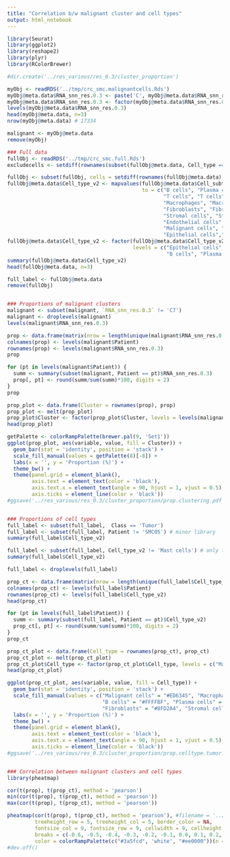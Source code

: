 ```yaml
---
title: "Correlation b/w malignant cluster and cell types"
output: html_notebook
---
```


```r
library(Seurat)
library(ggplot2)
library(reshape2)
library(plyr)
library(RColorBrewer)

#dir.create('../res_various/res_0.3/cluster_proportion')

myObj <- readRDS('../tmp/crc_smc.malignantcells.Rds')
myObj@meta.data$RNA_snn_res.0.3 <- paste('C', myObj@meta.data$RNA_snn_res.0.3, sep = '')
myObj@meta.data$RNA_snn_res.0.3 <- factor(myObj@meta.data$RNA_snn_res.0.3, levels = paste('C', c(0:7), sep = ''))
levels(myObj@meta.data$RNA_snn_res.0.3)
head(myObj@meta.data, n=3)
nrow(myObj@meta.data) # 17334

malignant <- myObj@meta.data
remove(myObj)

### Full data
fullObj <- readRDS('../tmp/crc_smc.full.Rds')
excludecells <- setdiff(rownames(subset(fullObj@meta.data, Cell_type == 'Malignant cells')), rownames(malignant)); length(excludecells) # 135

fullObj <- subset(fullObj, cells = setdiff(rownames(fullObj@meta.data), excludecells))
fullObj@meta.data$Cell_type_v2 <- mapvalues(fullObj@meta.data$Cell_subtype, from = levels(fullObj@meta.data$Cell_subtype),
                                            to = c("B cells", "Plasma cells", "Plasma cells", 
                                                   "T cells", "T cells", "T cells", "T cells", "T cells", "T cells", "T cells", 
                                                   "Macrophages", "Macrophages", "Macrophages", "cDC", "Mast cells", 
                                                   "Fibroblasts", "Fibroblasts", "Fibroblasts", "Fibroblasts", 
                                                   "Stromal cells", "Stromal cells", 
                                                   "Endothelial cells", "Stromal cells", "Endothelial cells", "Endothelial cells", "Endothelial cells", 
                                                   "Malignant cells", "Malignant cells", "Malignant cells", "Malignant cells", 
                                                   "Epithelial cells","Epithelial cells", "Epithelial cells", "Epithelial cells", "Epithelial cells"))
fullObj@meta.data$Cell_type_v2 <- factor(fullObj@meta.data$Cell_type_v2, 
                                         levels = c("Epithelial cells", "Malignant cells", "Macrophages", "cDC", "Mast cells", 
                                                    "B cells", "Plasma cells", "T cells", "Fibroblasts", "Stromal cells", "Endothelial cells"))
summary(fullObj@meta.data$Cell_type_v2)
head(fullObj@meta.data, n=3)

full_label <- fullObj@meta.data
remove(fullObj)


### Proportions of malignant clusters
malignant <- subset(malignant, `RNA_snn_res.0.3` != 'C7')
malignant <- droplevels(malignant)
levels(malignant$RNA_snn_res.0.3)

prop <- data.frame(matrix(nrow = length(unique(malignant$RNA_snn_res.0.3)), ncol = length(unique(malignant$Patient))))
colnames(prop) <- levels(malignant$Patient)
rownames(prop) <- levels(malignant$RNA_snn_res.0.3)
prop

for (pt in levels(malignant$Patient)) {
  summ <- summary(subset(malignant, Patient == pt)$RNA_snn_res.0.3)
  prop[, pt] <- round(summ/sum(summ)*100, digits = 2)
}
prop

prop_plot <- data.frame(Cluster = rownames(prop), prop)
prop_plot <- melt(prop_plot)
prop_plot$Cluster <- factor(prop_plot$Cluster, levels = levels(malignant$RNA_snn_res.0.3))
head(prop_plot)

getPalette <- colorRampPalette(brewer.pal(9, 'Set1'))
ggplot(prop_plot, aes(variable, value, fill = Cluster)) +
  geom_bar(stat = 'identity', position = 'stack') +
  scale_fill_manual(values = getPalette(8)[-8]) +
  labs(x = '', y = 'Proportion (%)') +
  theme_bw() +
  theme(panel.grid = element_blank(),
        axis.text = element_text(color = 'black'),
        axis.text.x = element_text(angle = 90, hjust = 1, vjust = 0.5),
        axis.ticks = element_line(color = 'black'))
#ggsave('../res_various/res_0.3/cluster_proportion/prop.clustering.pdf', unit = 'cm', width = 12, height = 8)


### Proportions of cell types
full_label <- subset(full_label,  Class == 'Tumor')
full_label <- subset(full_label, Patient != 'SMC05') # minor library
summary(full_label$Cell_type_v2)

full_label <- subset(full_label, Cell_type_v2 != 'Mast cells') # only three cells in tumor samples
summary(full_label$Cell_type_v2)

full_label <- droplevels(full_label)

prop_ct <- data.frame(matrix(nrow = length(unique(full_label$Cell_type_v2)), ncol = length(unique(full_label$Patient))))
colnames(prop_ct) <- levels(full_label$Patient)
rownames(prop_ct) <- levels(full_label$Cell_type_v2)
head(prop_ct)

for (pt in levels(full_label$Patient)) {
  summ <- summary(subset(full_label, Patient == pt)$Cell_type_v2)
  prop_ct[, pt] <- round(summ/sum(summ)*100, digits = 2)
}
prop_ct

prop_ct_plot <- data.frame(Cell_type = rownames(prop_ct), prop_ct)
prop_ct_plot <- melt(prop_ct_plot)
prop_ct_plot$Cell_type <- factor(prop_ct_plot$Cell_type, levels = c("Malignant cells", "Macrophages", "cDC", "B cells", "Plasma cells", "T cells", "Fibroblasts", "Stromal cells", "Endothelial cells"))
head(prop_ct_plot)

ggplot(prop_ct_plot, aes(variable, value, fill = Cell_type)) +
  geom_bar(stat = 'identity', position = 'stack') +
  scale_fill_manual(values = c("Malignant cells" = "#ED6345", "Macrophages" = "#F99455", "cDC" = "#FDC271", 
                               "B cells" = "#FFFFBF", "Plasma cells" = "#EBF79F", "T cells" = "#C2E69F", 
                               "Fibroblasts" = "#8FD2A4", "Stromal cells" = "#5BB6A9", "Endothelial cells" = "#3288BD")) +
  labs(x = '', y = 'Proportion (%)') +
  theme_bw() +
  theme(panel.grid = element_blank(),
        axis.text = element_text(color = 'black'),
        axis.text.x = element_text(angle = 90, hjust = 1, vjust = 0.5),
        axis.ticks = element_line(color = 'black'))
#ggsave('../res_various/res_0.3/cluster_proportion/prop.celltype.tumor.pdf', unit = 'cm', width = 14, height = 8)


### Correlation between malignant clusters and cell types
library(pheatmap)

cor(t(prop), t(prop_ct), method = 'pearson')
min(cor(t(prop), t(prop_ct), method = 'pearson'))
max(cor(t(prop), t(prop_ct), method = 'pearson'))

pheatmap(cor(t(prop), t(prop_ct), method = 'pearson'), #filename = '../res_various/res_0.3/cluster_proportion/corr.proportions.pdf',
         treeheight_row = 5, treeheight_col = 5, border_color = NA,
         fontsize_col = 9, fontsize_row = 9, cellwidth = 9, cellheight = 9,
         breaks = c(-0.6, -0.5, -0.4, -0.3, -0.2, -0.1, 0.0, 0.1, 0.2, 0.3, 0.4, 0.5, 0.6),
         color = colorRampPalette(c("#3a5fcd", 'white', "#ee0000"))(n = 12))
#dev.off()


```


